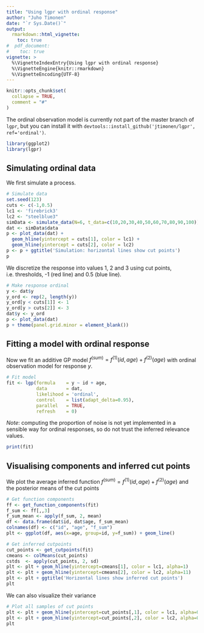 ```yaml
---
title: "Using lgpr with ordinal response"
author: "Juho Timonen"
date: "`r Sys.Date()`"
output: 
  rmarkdown::html_vignette:
    toc: true
#  pdf_document:
#    toc: true     
vignette: >
  %\VignetteIndexEntry{Using lgpr with ordinal response}
  %\VignetteEngine{knitr::rmarkdown}
  %\VignetteEncoding{UTF-8}
---
```


```r
knitr::opts_chunk$set(
  collapse = TRUE,
  comment = "#"
)
```

The ordinal observation model is currently not part of the master branch of `lgpr`, but you can install it with `devtools::install_github('jtimonen/lgpr', ref='ordinal')`.

```r
library(ggplot2)
library(lgpr)
```

## Simulating ordinal data
We first simulate a process.
```r
# Simulate data
set.seed(123)
cuts <- c(-1,0.5)
lc1 <- 'firebrick3'
lc2 <- "steelblue3"
simData <- simulate_data(N=6, t_data=c(10,20,30,40,50,60,70,80,90,100))
dat <- simData$data
p <- plot_data(dat) + 
  geom_hline(yintercept = cuts[1], color = lc1) +
  geom_hline(yintercept = cuts[2], color = lc2)
p <- p + ggtitle('Simulation: horizontal lines show cut points')
p
```

We discretize the response into values 1, 2 and 3 using cut points, i.e. thresholds, -1 (red line) and 0.5 (blue line).
```r
# Make response ordinal
y <- dat$y
y_ord <- rep(2, length(y))
y_ord[y < cuts[1]] <- 1
y_ord[y > cuts[2]] <- 3
dat$y <- y_ord
p <- plot_data(dat)
p + theme(panel.grid.minor = element_blank())
```

## Fitting a model with ordinal response
Now we fit an additive GP model $f^{(sum)} = f^{(1)}(id, age) + f^{(2)}(age)$ with ordinal observation model for response $y$.
```r
# Fit model
fit <- lgp(formula    = y ~ id + age, 
           data       = dat, 
           likelihood = 'ordinal',
           control    = list(adapt_delta=0.95),
           parallel   = TRUE,
           refresh    = 0)
```

*Note*: computing the proportion of noise is not yet implemented in a sensible way for ordinal responses, so do not trust the inferred relevance values.
```r
print(fit)
```

## Visualising components and inferred cut points
We plot the average inferred function $f^{(sum)} = f^{(1)}(id, age) + f^{(2)}(age)$ and the posterior means of the cut points
```r
# Get function components
ff <- get_function_components(fit)
f_sum <- ff[,,3]
f_sum_mean <- apply(f_sum, 2, mean)
df <- data.frame(dat$id, dat$age, f_sum_mean)
colnames(df) <- c("id", "age", "f_sum") 
plt <- ggplot(df, aes(x=age, group=id, y=f_sum)) + geom_line()

# Get inferred cutpoints
cut_points <- get_cutpoints(fit)
cmeans <- colMeans(cut_points)
cstds  <- apply(cut_points, 2, sd)
plt <- plt + geom_hline(yintercept=cmeans[1], color = lc1, alpha=1)
plt <- plt + geom_hline(yintercept=cmeans[2], color = lc2, alpha=11)
plt <- plt + ggtitle('Horizontal lines show inferred cut points')
plt
```

We can also visualize their variance
```r
# Plot all samples of cut points
plt <- plt + geom_hline(yintercept=cut_points[,1], color = lc1, alpha=0.02)
plt <- plt + geom_hline(yintercept=cut_points[,2], color = lc2, alpha=0.02)
plt
```
